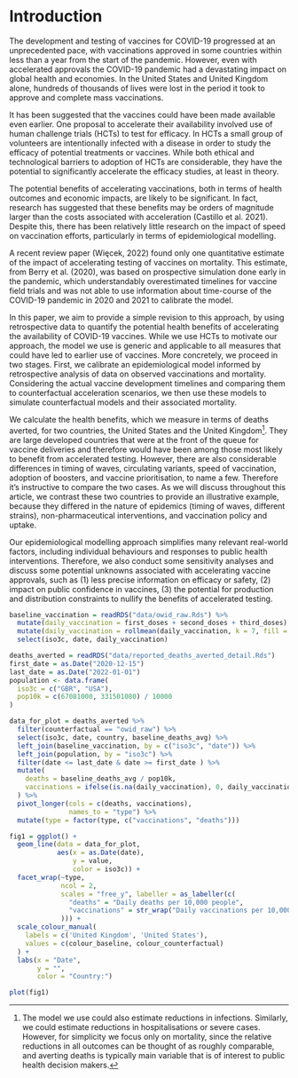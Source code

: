 # Introduction

The development and testing of vaccines for COVID-19 progressed at an unprecedented pace, with vaccinations approved in some countries within less than a year from the start of the pandemic. However, even with accelerated approvals the COVID-19 pandemic had a devastating impact on global health and economies. In the United States and United Kingdom alone, hundreds of thousands of lives were lost in the period it took to approve and complete mass vaccinations.

It has been suggested that the vaccines could have been made available even earlier. One proposal to accelerate their availability involved use of human challenge trials (HCTs) to test for efficacy. In HCTs a small group of volunteers are intentionally infected with a disease in order to study the efficacy of potential treatments or vaccines. While both ethical and technological barriers to adoption of HCTs are considerable, they have the potential to significantly accelerate the efficacy studies, at least in theory.

The potential benefits of accelerating vaccinations, both in terms of health outcomes and economic impacts, are likely to be significant. In fact, research has suggested that these benefits may be orders of magnitude larger than the costs associated with acceleration (Castillo et al. 2021). Despite this, there has been relatively little research on the impact of speed on vaccination efforts, particularly in terms of epidemiological modelling.

A recent review paper (Więcek, 2022) found only one quantitative estimate of the impact of accelerating testing of vaccines on mortality. This estimate, from Berry et al. (2020), was based on prospective simulation done early in the pandemic, which understandably overestimated timelines for vaccine field trials and was not able to use information about time-course of the COVID-19 pandemic in 2020 and 2021 to calibrate the model. 

In this paper, we aim to provide a simple revision to this approach, by using retrospective data to quantify the potential health benefits of accelerating the availability of COVID-19 vaccines. While we use HCTs to motivate our approach, the model we use is generic and applicable to all measures that could have led to earlier use of vaccines. More concretely, we proceed in two stages. First, we calibrate an epidemiological model informed by retrospective analysis of data on observed vaccinations and mortality. Considering the actual vaccine development timelines and comparing them to counterfactual acceleration scenarios, we then use these models to simulate counterfactual models and their associated mortality. 

We calculate the health benefits, which we measure in terms of deaths averted, for two countries, the United States and the United Kingdom[^1]. They are large developed countries that were at the front of the queue for vaccine deliveries and therefore would have been among those most likely to benefit from accelerated testing. However, there are also considerable differences in timing of waves, circulating variants, speed of vaccination, adoption of boosters, and vaccine prioritisation, to name a few. Therefore it’s instructive to compare the two cases. As we will discuss throughout this article, we contrast these two countries to provide an illustrative example, because they differed in the nature of epidemics (timing of waves, different strains), non-pharmaceutical interventions, and vaccination policy and uptake.

Our epidemiological modelling approach simplifies many relevant real-world factors, including individual behaviours and responses to public health interventions. Therefore, we also conduct some sensitivity analyses and discuss some potential unknowns associated with accelerating vaccine approvals, such as (1) less precise information on efficacy or safety, (2) impact on public confidence in vaccines, (3) the potential for production and distribution constraints to nullify the benefits of accelerated testing.

[^1]:  The model we use could also estimate reductions in infections. Similarly, we could estimate reductions in hospitalisations or severe cases. However, for simplicity we focus only on mortality, since the relative reductions in all outcomes can be thought of as roughly comparable, and averting deaths is typically main variable that is of interest to public health decision makers.


```r

baseline_vaccination = readRDS("data/owid_raw.Rds") %>% 
  mutate(daily_vaccination = first_doses + second_doses + third_doses) %>% 
  mutate(daily_vaccination = rollmean(daily_vaccination, k = 7, fill = NA)) %>% 
  select(iso3c, date, daily_vaccination)

deaths_averted = readRDS("data/reported_deaths_averted_detail.Rds")
first_date = as.Date("2020-12-15")
last_date = as.Date("2022-01-01")
population <- data.frame(
  iso3c = c("GBR", "USA"),
  pop10k = c(67081000, 331501080) / 10000
)

data_for_plot = deaths_averted %>% 
  filter(counterfactual == "owid_raw") %>% 
  select(iso3c, date, country, baseline_deaths_avg) %>% 
  left_join(baseline_vaccination, by = c("iso3c", "date")) %>% 
  left_join(population, by = "iso3c") %>% 
  filter(date <= last_date & date >= first_date ) %>% 
  mutate(
    deaths = baseline_deaths_avg / pop10k,
    vaccinations = ifelse(is.na(daily_vaccination), 0, daily_vaccination / pop10k)
  ) %>% 
  pivot_longer(cols = c(deaths, vaccinations),
               names_to = "type") %>% 
  mutate(type = factor(type, c("vaccinations", "deaths")))

fig1 = ggplot() +
  geom_line(data = data_for_plot,
            aes(x = as.Date(date),
                y = value,
                color = iso3c)) +
  facet_wrap(~type, 
             ncol = 2, 
             scales = "free_y", labeller = as_labeller(c(
               "deaths" = "Daily deaths per 10,000 people",
               "vaccinations" = str_wrap("Daily vaccinations per 10,000 people (7-day moving average)", width = 40)
             ))) +
  scale_colour_manual(
    labels = c('United Kingdom', 'United States'),
    values = c(colour_baseline, colour_counterfactual)
  ) +
  labs(x = "Date",
       y = "",
       color = "Country:")

plot(fig1)

```


